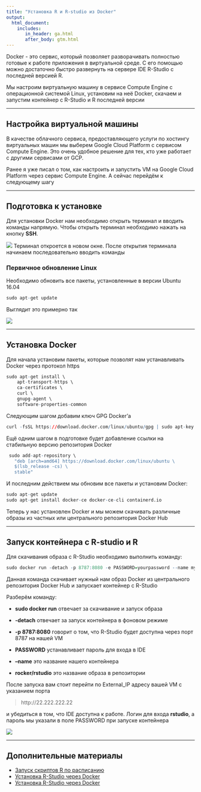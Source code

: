 ```yaml
---
title: "Установка R и R-studio из Docker"
output: 
  html_document:
    includes:
       in_header: ga.html
       after_body: gtm.html
---
```


Docker - это сервис, который позволяет разворачивать полностью готовые к работе приложения в виртуальной среде. С его помощью можно достаточно быстро развернуть на сервере IDE R-Studio с последней версией R.

Мы настроим виртуальную машину в сервисе Compute Engine с операционной системой Linux, установим на неё Docker, скачаем и запустим контейнер с R-Studio и R последней версии


*** 

## Настройка виртуальной машины

В качестве облачного сервиса, предоставляющего услуги по хостингу виртуальных машин мы выберем Google Cloud Platform с сервисом Compute Engine. Это очень удобное решение для тех, кто уже работает с другими сервисами от GCP.

Ранее я уже писал о том, как настроить и запустить VM на Google Cloud Platform через сервис Compute Engine. А сейчас перейдём к следующему шагу

*** 

## Подготовка к установке

Для установки Docker нам необходимо открыть терминал и вводить команды напрямую. Чтобы открыть терминал необходимо нажать на кнопку **SSH**. 

![](images/gcp-ssh.png) 
Терминал откроется в новом окне. После открытия терминала начинаем последовательно вводить команды

### Первичное обновление Linux

Необходимо обновить все пакеты, установленные в версии Ubuntu 16.04

```r
sudo apt-get update
```

Выглядит это примерно так

![](images/apt-update.png)


***

## Установка Docker

Для начала установим пакеты, которые позволят нам устанавливать Docker через протокол https

```r
sudo apt-get install \
    apt-transport-https \
    ca-certificates \
    curl \
    gnupg-agent \
    software-properties-common
```

Следующим шагом добавим ключ GPG Docker'а

```r
curl -fsSL https://download.docker.com/linux/ubuntu/gpg | sudo apt-key add -
```

Ещё одним шагом в подготовке будет добавление ссылки на стабильную версию репозитория Docker

```r
 sudo add-apt-repository \
   "deb [arch=amd64] https://download.docker.com/linux/ubuntu \
   $(lsb_release -cs) \
   stable"
```

И последним действием мы обновим все пакеты и установим Docker:

```r
sudo apt-get update
sudo apt-get install docker-ce docker-ce-cli containerd.io
```

Теперь у нас установлен Docker и мы можем скачивать различные образы из частных или центрального репозитория Docker Hub


***

## Запуск контейнера с R-studio и R

Для скачивания образа с R-Studio необходимо выполнить команду:

```r
sudo docker run -detach -p 8787:8080 -e PASSWORD=yourpassword --name my-rstudio rocker/rstudio
```

Данная команда скачивает нужный нам образ Docker из центрального репозитория Docker Hub и запускает контейнер с R-Studio

Разберём команду:

* **sudo docker run** отвечает за скачивание и запуск образа

* **-detach** отвечает за запуск контейнера в фоновом режиме

* **-p 8787:8080** говорит о том, что R-Studio будет доступна через порт 8787 на нашей VM

* **PASSWORD** устанавливает пароль для входа в IDE

* **--name** это название нашего контейнера

* **rocker/rstudio** это название образа в репозитории

После запуска вам стоит перейти по External_IP адресу вашей VM с указанием порта

> http://22.222.222.22

и убедиться в том, что IDE доступна к работе. Логин для входа **rstudio**, а пароль мы указали в поле PASSWORD при запуске контейнера

![](images/r-enter.png)

***
## Дополнительные материалы
* [Запуск скриптов R по расписанию](http://baikulov.pro/r-cron.html)
* [Установка R-Studio через Docker](http://baikulov.pro/r-linux.html)
* [Установка R-Studio через Docker](http://baikulov.pro/r-docker.html)